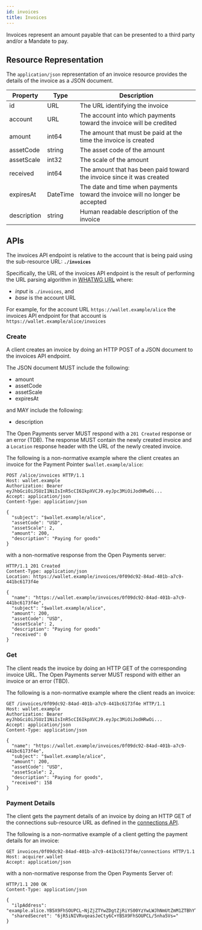 ```yaml
---
id: invoices
title: Invoices
---
```


Invoices represent an amount payable that can be presented to a third party
and/or a Mandate to pay.

## Resource Representation

The `application/json` representation of an invoice resource provides the
details of the invoice as a JSON document.

| Property    | Type     | Description                                                                   |
| ----------- | -------- | ----------------------------------------------------------------------------- |
| id          | URL      | The URL identifying the invoice                                               |
| account     | URL      | The account into which payments toward the invoice will be credited           |
| amount      | int64    | The amount that must be paid at the time the invoice is created               |
| assetCode   | string   | The asset code of the amount                                                  |
| assetScale  | int32    | The scale of the amount                                                       |
| received    | int64    | The amount that has been paid toward the invoice since it was created         |
| expiresAt   | DateTime | The date and time when payments toward the invoice will no longer be accepted |
| description | string   | Human readable description of the invoice                                     |

## APIs

The invoices API endpoint is relative to the account that is being paid using
the sub-resource URL: **`./invoices`**

Specifically, the URL of the invoices API endpoint is the result of performing
the URL parsing algorithm in
[WHATWG URL](https://url.spec.whatwg.org/#url-parsing) where:

- _input_ is `./invoices`, and
- _base_ is the account URL

For example, for the account URL `https://wallet.example/alice` the invoices API
endpoint for that account is `https://wallet.example/alice/invoices`

### Create

A client creates an invoice by doing an HTTP POST of a JSON document to the
invoices API endpoint.

The JSON document MUST include the following:

- amount
- assetCode
- assetScale
- expiresAt

and MAY include the following:

- description

The Open Payments server MUST respond with a `201 Created` response or an error
(TDB). The response MUST contain the newly created invoice and a `Location`
response header with the URL of the newly created invoice.

The following is a non-normative example where the client creates an invoice for
the Payment Pointer `$wallet.example/alice`:

```http
POST /alice/invoices HTTP/1.1
Host: wallet.example
Authorization: Bearer eyJhbGciOiJSUzI1NiIsInR5cCI6IkpXVCJ9.eyJpc3MiOiJodHRwOi...
Accept: application/json
Content-Type: application/json

{
  "subject": "$wallet.example/alice",
  "assetCode": "USD",
  "assetScale": 2,
  "amount": 200,
  "description": "Paying for goods"
}
```

with a non-normative response from the Open Payments server:

```http
HTTP/1.1 201 Created
Content-Type: application/json
Location: https://wallet.example/invoices/0f09dc92-84ad-401b-a7c9-441bc6173f4e

{
  "name": "https://wallet.example/invoices/0f09dc92-84ad-401b-a7c9-441bc6173f4e",
  "subject": "$wallet.example/alice",
  "amount": 200,
  "assetCode": "USD",
  "assetScale": 2,
  "description": "Paying for goods"
  "received": 0
}
```

### Get

The client reads the invoice by doing an HTTP GET of the corresponding invoice
URL. The Open Payments server MUST respond with either an invoice or an error
(TBD).

The following is a non-normative example where the client reads an invoice:

```http
GET /invoices/0f09dc92-84ad-401b-a7c9-441bc6173f4e HTTP/1.1
Host: wallet.example
Authorization: Bearer eyJhbGciOiJSUzI1NiIsInR5cCI6IkpXVCJ9.eyJpc3MiOiJodHRwOi...
Accept: application/json
Content-Type: application/json

{
  "name": "https://wallet.example/invoices/0f09dc92-84ad-401b-a7c9-441bc6173f4e",
  "subject": "$wallet.example/alice",
  "amount": 200,
  "assetCode": "USD",
  "assetScale": 2,
  "description": "Paying for goods",
  "received": 158
}
```

### Payment Details

The client gets the payment details of an invoice by doing an HTTP GET of the
connections sub-resource URL as defined in the [connections API](./connections).

The following is a non-normative example of a client getting the payment details
for an invoice:

```http
GET invoices/0f09dc92-84ad-401b-a7c9-441bc6173f4e/connections HTTP/1.1
Host: acquirer.wallet
Accept: application/json
```

with a non-normative response from the Open Payments Server of:

```http
HTTP/1.1 200 OK
Content-Type: application/json

{
  "ilpAddress": "example.alice.YB5X9FhSOUPCL~NjZjZTYwZDgtZjRiYS00YzYwLWJhNmUtZmM1ZTBhYTk5OTIz",
  "sharedSecret": "6jR5iNIVRvqeasJeCty6C+YB5X9FhSOUPCL/5nha5Vs="
}
```
